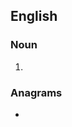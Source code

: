 ==English==

===Noun===
{{head|en|noun form}}

# {{plural of|en|pedicel}}

===Anagrams===
* {{anagrams|en|a=cdeeilps|eclipsed|pedicles}}